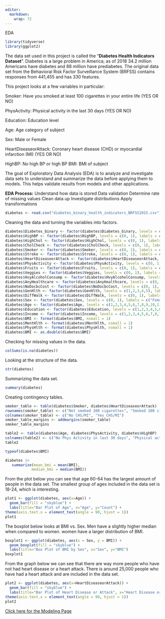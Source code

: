 ```yaml
---
editor: 
  markdown: 
    wrap: 72
---
```


EDA

```r
library(tidyverse)
library(ggplot2)
```

The data set used in this project is called the "**Diabetes Health
Indicators Dataset**". Diabetes is a large problem in America; as of
2018 34.2 million Americans have diabetes and 88 million have
prediabetes. The original data set from the Behavioral Risk Factor
Surveillance System (BRFSS) contains responses from 441,455 and has 330
features.

This project looks at a few variables in particular:

Smoker: Have you smoked at least 100 cigarettes in your entire life (YES
OR NO)

PhysActivity: Physical activity in the last 30 days (YES OR NO)

Education: Education level

Age: Age category of subject

Sex: Male or Female

HeartDiseaseorAttack: Coronary heart disease (CHD) or myocardial
infarction (MI) (YES OR NO)

HighBP: No high BP or high BP BMI: BMI of subject

The goal of Exploratory Data Analysis (EDA) is to analyze and
investigate data sets to understand and summarize the data before
applying them to models. This helps validate results from models and
other applications.

**EDA Process:** Understand how data is stored Data validation Determine
rate of missing values Clean data up Investigate distributions Apply
transformations

```r
diabetes <- read.csv("diabetes_binary_health_indicators_BRFSS2015.csv")
```

Cleaning the data and turning the variables into factors.

```r
diabetes$Diabetes_binary <- factor(diabetes$Diabetes_binary, levels = c(0, 1, 2), labels = c("No diabetes", "prediabetes", "diabetes"))
diabetes$HighBP <- factor(diabetes$HighBP, levels = c(0, 1), labels = c("No high BP", "High BP"))
diabetes$HighChol <- factor(diabetes$HighChol, levels = c(0, 1), labels = c("No high cholesterol", "High cholesterol"))
diabetes$CholCheck <- factor(diabetes$CholCheck, levels = c(0, 1), labels = c("No chol check in 5 years", "Yes chol check in 5 years"))
diabetes$Smoker <- factor(diabetes$Smoker, levels = c(0, 1), labels = c("No", "Yes"))
diabetes$Stroke <- factor(diabetes$Stroke, levels = c(0, 1), labels = c("No", "Yes"))
diabetes$HeartDiseaseorAttack <- factor(diabetes$HeartDiseaseorAttack, levels = c(0, 1), labels = c("No", "Yes"))
diabetes$PhysActivity <- factor(diabetes$PhysActivity, levels = c(0, 1), labels = c("No", "Yes"))
diabetes$Fruits <- factor(diabetes$Fruits, levels = c(0, 1), labels = c("No", "Yes"))
diabetes$Veggies <- factor(diabetes$Veggies, levels = c(0, 1), labels = c("No", "Yes"))
diabetes$HvyAlcoholConsump <- factor(diabetes$HvyAlcoholConsump, levels = c(0, 1), labels = c("No", "Yes"))
diabetes$AnyHealthcare <- factor(diabetes$AnyHealthcare, levels = c(0, 1), labels = c("No", "Yes"))
diabetes$NoDocbcCost <- factor(diabetes$NoDocbcCost, levels = c(0, 1), labels = c("No", "Yes"))
diabetes$GenHlth <- factor(diabetes$GenHlth, levels = c(1,2,3,4,5), labels = c("Excellent", "Very good", "Good", "Fair", "Poor"))
diabetes$DiffWalk <- factor(diabetes$DiffWalk, levels = c(0, 1), labels = c("No", "Yes"))
diabetes$Sex <- factor(diabetes$Sex, levels = c(0, 1), labels = c("Female", "Male"))
diabetes$Age <- factor(diabetes$Age, levels = c(1,2,3,4,5,6,7,8,9,10,11,12,13), labels = c("Age 18 to 24","Age 25 to 29","Age 30 to 34","Age 35 to 39","Age 40 to 44","Age 45 to 49","Age 50 to 54","Age 55 to 59","Age 60 to 64","Age 65 to 69","Age 70 to 74","Age 75 to 79","Age 80 or older"))
diabetes$Education <- factor(diabetes$Education, levels = c(1,2,3,4,5,6,9), labels = c("Never attended school or only kindergarten","Grades 1 through 8 (Elementary)", "Grades 9 through 11 (Some high school)", "Grade 12 or GED (High school graduate)", "College 1 year to 3 years (Some college or technical school)", "College 4 years or more (College graduate)", "Refused"))
diabetes$Income <- factor(diabetes$Income, levels = c(1,2,3,4,5,6,7,8,77,99), labels = c("Less than $10,000", "Less than $15,000 ($10,000 to less than $15,000)", "Less than $20,000 ($15,000 to less than $20,000)", "Less than $25,000 ($20,000 to less than $25,000)", "Less than $35,000 ($25,000 to less than $35,000)", "Less than $50,000 ($35,000 to less than $50,000)", "Less than $75,000 ($50,000 to less than $75,000)", "$75,000 or more", "Don’t know/Not sure", "Refused"))
diabetes$BMI <- format(diabetes$BMI, nsmall = 1)
diabetes$MentHlth <- format(diabetes$MentHlth, nsmall = 1)
diabetes$PhysHlth <- format(diabetes$PhysHlth, nsmall = 1)
diabetes$BMI <- as.double(diabetes$BMI)
```

Checking for missing values in the data.

```r
colSums(is.na(diabetes))
```

Looking at the structure of the data.

```r
str(diabetes)
```

Summarizing the data set.

```r
summary(diabetes)
```

Creating contingency tables.

```r
smoker_table <- table(diabetes$Smoker, diabetes$HeartDiseaseorAttack)
rownames(smoker_table) <- c("Not smoked 100 cigarettes", "Smoked 100 cigarettes")
colnames(smoker_table) <- c("No CHS/MI", "Yes CHS/MI")
smoker_table_margins <- addmargins(smoker_table)
smoker_table_margins
```

```r
table2 <- table(diabetes$Age, diabetes$PhysActivity, diabetes$HighBP)
colnames(table2) <- c("No Phys Activity in last 30 days", "Physical activity in last 30 days")
table2
```

```r
typeof(diabetes$BMI)
```

```r
diabetes |>
   summarize(mean_bmi = mean(BMI),
            median_bmi = median(BMI))
```
From the plot below you can see that age 60-64 has the largest amount of people in the data set. The smallest group of ages included in the data set is 18-24, which is interesting.
```r
plot1 <- ggplot(diabetes, aes(x=Age)) + 
  geom_bar(fill = "skyblue") + 
  labs(title="Bar Plot of Age", x="Age", y="Count") +
theme(axis.text.x = element_text(angle = 90, hjust = 1))
plot1
```

The boxplot below looks at BMI vs. Sex. Men have a slightly higher median when compared to women. women have a larger distribution of BMI.
```r
boxplot1 <- ggplot(diabetes, aes(x = Sex, y = BMI)) +
  geom_boxplot(fill = "skyblue") +
  labs(title="Box Plot of BMI by Sex", x="Sex", y="BMI")
boxplot1
```
From the graph below we can see that there are way more people who have not had heart disease or a heart attack. There is around 25,000 people who have had a heart attack and are included in the data set.
```r
plot2 <- ggplot(diabetes, aes(x=HeartDiseaseorAttack)) + 
  geom_bar(fill = "skyblue") + 
  labs(title="Bar Plot of Heart Disease or Attack", x="Heart Disease or Attack?", y="Count") +
theme(axis.text.x = element_text(angle = 90, hjust = 1))
plot2
```

[Click here for the Modeling Page](Modeling.html)
